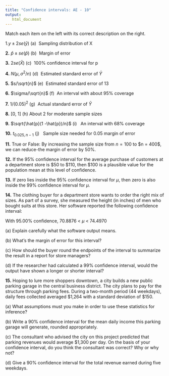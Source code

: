 ```yaml
---
title: "Confidence intervals: AE - 10"
output: 
   html_document
---
```


Match each item on the left with its correct description on the right.

1.$y \pm 2se(\bar{y})$ (a)  Sampling distribution of X

**2.** $\hat{p} \pm se(\hat{p})$ (b)  Margin of error

**3.** $2se (\bar{X})$ (c)  100% confidence interval for p

**4.** $N(\mu,\sigma^2/n)$ (d)  Estimated standard error of $\bar{Y}$

**5.** $s/\sqrt{n}$ (e)  Estimated standard error of 13

**6.** $\sigma/\sqrt{n}$ (f)  An interval with about 95% coverage

**7.** $1/(0.05)^2$ (g)  Actual standard error of $\bar{Y}$

**8.** \[0, 1\] (h) About 2 for moderate sample sizes

**9.** $\sqrt{\hat{p}(1 -\hat{p})/n}$ (i)   An interval with 68% coverage

**10.** $t_{0.025, n-1}$ (j)   Sample size needed for 0.05 margin of error

**11.** True or False: By increasing the sample size from $n = 100$ to \$n = 400\$, we can reduce-the margin of error by $50\%$.

**12.** If the 95% confidence interval for the average purchase of customers at a department store is \$50 to \$110, then \$100 is a plausible value for the population mean at this level of confidence.

**13.** If zero lies inside the 95% confidence interval for $\mu$, then zero is also inside the 99% confidence interval for $\mu$.

**14.** The clothing buyer for a department store wants to order the right mix of sizes. As part of a survey, she measured the height (in inches) of men who bought suits at this store. Her software reported the following confidence interval:

With 95.00% confidence, 70.8876 \< $\mu$ \< 74.4970

\(a\) Explain carefully what the software output means.

\(b\) What's the margin of error for this interval?

\(c\) How should the buyer round the endpoints of the interval to summarize the result in a report for store managers?

\(d\) If the researcher had calculated a 99% confidence interval, would the output have shown a longer or shorter interval?

**15.** Hoping to lure more shoppers downtown, a city builds a new public parking garage in the central business district. The city plans to pay for the structure through parking fees. During a two-month period (44 weekdays), daily fees collected averaged \$1,264 with a standard deviation of \$150.

\(a\) What assumptions must you make in order to use these statistics for inference?

\(b\) Write a 90% confidence interval for the mean daily income this parking garage will generate, rounded appropriately.

\(c\) The consultant who advised the city on this project predicted that parking revenues would average \$1,300 per day. On the basis of your confidence interval, do you think the consultant was correct? Why or why not?

\(d\) Give a 90% confidence interval for the total revenue earned during five weekdays.
